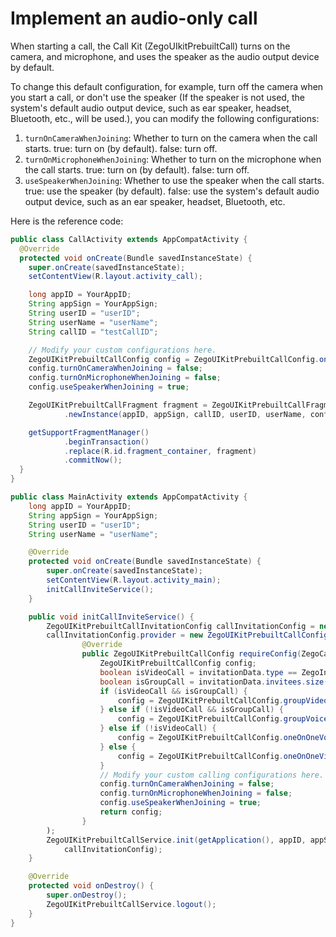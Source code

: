 # Implement an audio-only call


When starting a call, the Call Kit (ZegoUIkitPrebuiltCall) turns on the camera, and microphone, and uses the speaker as the audio output device by default.

To change this default configuration, for example, turn off the camera when you start a call, or don't use the speaker (If the speaker is not used, the system's default audio output device, such as ear speaker, headset, Bluetooth, etc., will be used.), you can modify the following configurations:

1. `turnOnCameraWhenJoining`: Whether to turn on the camera when the call starts. true: turn on (by default). false: turn off. 
2. `turnOnMicrophoneWhenJoining`: Whether to turn on the microphone when the call starts. true: turn on (by default). false: turn off. 
3. `useSpeakerWhenJoining`: Whether to use the speaker when the call starts. true: use the speaker (by default). false: use the system's default audio output device, such as an ear speaker, headset, Bluetooth, etc.

Here is the reference code:

<CodeGroup>

```java title="Basic call"
public class CallActivity extends AppCompatActivity {
  @Override
  protected void onCreate(Bundle savedInstanceState) {
    super.onCreate(savedInstanceState);
    setContentView(R.layout.activity_call);

    long appID = YourAppID;
    String appSign = YourAppSign;
    String userID = "userID";
    String userName = "userName";
    String callID = "testCallID";

    // Modify your custom configurations here.
    ZegoUIKitPrebuiltCallConfig config = ZegoUIKitPrebuiltCallConfig.oneOnOneVideoCall();
    config.turnOnCameraWhenJoining = false;
    config.turnOnMicrophoneWhenJoining = false;
    config.useSpeakerWhenJoining = true;

    ZegoUIKitPrebuiltCallFragment fragment = ZegoUIKitPrebuiltCallFragment
            .newInstance(appID, appSign, callID, userID, userName, config);

    getSupportFragmentManager()
            .beginTransaction()
            .replace(R.id.fragment_container, fragment)
            .commitNow();
  }
}
```

```java title="With call invitation"
public class MainActivity extends AppCompatActivity {
    long appID = YourAppID;
    String appSign = YourAppSign;
    String userID = "userID";
    String userName = "userName";

    @Override
    protected void onCreate(Bundle savedInstanceState) {
        super.onCreate(savedInstanceState);
        setContentView(R.layout.activity_main);
        initCallInviteService();
    }

    public void initCallInviteService() {
        ZegoUIKitPrebuiltCallInvitationConfig callInvitationConfig = new ZegoUIKitPrebuiltCallInvitationConfig(),
        callInvitationConfig.provider = new ZegoUIKitPrebuiltCallConfigProvider() {
                @Override
                public ZegoUIKitPrebuiltCallConfig requireConfig(ZegoCallInvitationData invitationData) {
                    ZegoUIKitPrebuiltCallConfig config;
                    boolean isVideoCall = invitationData.type == ZegoInvitationType.VIDEO_CALL.getValue();
                    boolean isGroupCall = invitationData.invitees.size() > 1;
                    if (isVideoCall && isGroupCall) {
                        config = ZegoUIKitPrebuiltCallConfig.groupVideoCall();
                    } else if (!isVideoCall && isGroupCall) {
                        config = ZegoUIKitPrebuiltCallConfig.groupVoiceCall();
                    } else if (!isVideoCall) {
                        config = ZegoUIKitPrebuiltCallConfig.oneOnOneVoiceCall();
                    } else {
                        config = ZegoUIKitPrebuiltCallConfig.oneOnOneVideoCall();
                    }
                    // Modify your custom calling configurations here.
                    config.turnOnCameraWhenJoining = false;
                    config.turnOnMicrophoneWhenJoining = false;
                    config.useSpeakerWhenJoining = true;
                    return config;
                }
        );
        ZegoUIKitPrebuiltCallService.init(getApplication(), appID, appSign, userID, userName,
            callInvitationConfig);
    }

    @Override
    protected void onDestroy() {
        super.onDestroy();
        ZegoUIKitPrebuiltCallService.logout();
    }
}
```
</CodeGroup>
